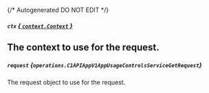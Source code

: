 {/* Autogenerated DO NOT EDIT  */}

##### `ctx` [*{ `context.Context` }*](https://pkg.go.dev/context#Context)
The context to use for the request.
---
##### `request` *{`operations.C1APIAppV1AppUsageControlsServiceGetRequest`}*
The request object to use for the request.

<Collapsible openLabel={Labels.showProperties} closeLabel={Labels.hideProperties}>
  <C1APIAppV1AppUsageControlsServiceGetRequest />
</Collapsible>



